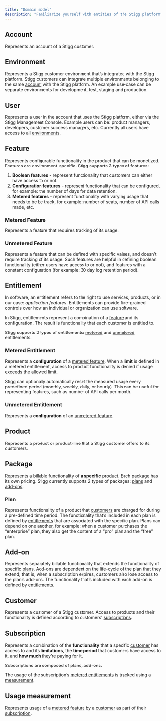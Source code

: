 ```yaml
---
title: "Domain model"
description: "Familiarize yourself with entities of the Stigg platform"
---
```


## Account

Represents an account of a Stigg customer.

## Environment

Represents a Stigg customer environment that’s integrated with the Stigg platform. Stigg customers can integrate multiple environments belonging to the same [account](#account) with the Stigg platform. An example use-case can be separate environments for development, test, staging and production.

## User

Represents a user in the account that uses the Stigg platform, either via the Stigg Management Console. Example users can be: product managers, developers, customer success managers, etc. Currently all users have access to all [environments](#environment).

## Feature

Represents configurable functionality in the product that can be monetized. Features are environment-specific. Stigg supports 3 types of features:

1. **Boolean features** \- represent functionality that customers can either have access to or not.
2. **Configuration features** \- represent functionality that can be configured, for example: the number of days for data retention.
3. **Metered features** \- represent functionality with varying usage that needs to be be track, for example: number of seats, number of API calls made, etc.
  
### Metered Feature

Represents a feature that requires tracking of its usage. 

  
### Unmetered Feature

Represents a feature that can be defined with specific values, and doesn’t require tracking of its usage. Such features are helpful in defining boolean functionality (either users have access to or not), and features with a constant configuration (for example: 30 day log retention period).

## Entitlement

In software, an entitlement refers to the right to use services, products, or in our case: _application features_. Entitlements can provide fine-grained controls over how an individual or organization can use software.

In Stigg, entitlements represent a combination of a [feature](#feature) and its configuration. The result is functionality that each customer is entitled to.

Stigg supports 2 types of entitlements: [metered](#metered-entitlement) and [unmetered](#unmetered-entitlement) entitlements.

  
### Metered Entitlement

Represents a **configuration** of a [metered feature](#metered-feature). When a **limit** is defined in a metered entitlement, access to product functionality is denied if usage exceeds the allowed limit.

Stigg can optionally automatically reset the measured usage every predefined period (monthly, weekly, daily, or hourly). This can be useful for representing features, such as number of API calls per month.

  
### Unmetered Entitlement

Represents a **configuration** of an [unmetered feature](#unmetered-feature).

## Product

Represents a product or product-line that a Stigg customer offers to its customers.

## Package

Represents a billable functionality of **a specific** [product](#product). Each package has its own pricing. Stigg currently supports 2 types of packages: [plans](#plan) and [add-ons](#add-on).

  
### Plan

Represents functionality of a product that [customers](#customer) are charged for during a pre-defined time period. The functionality that’s included in each plan is defined by [entitlements](#entitlement) that are associated with the specific plan. Plans can depend on one another, for example: when a customer purchases the “enterprise” plan, they also get the content of a “pro” plan and the “free” plan.

  
## Add-on

Represents separately billable functionality that extends the functionality of specific [plans](#plan). Add-ons are dependent on the life-cycle of the plan that they extend; that is, when a subscription expires, customers also lose access to the plan’s add-ons. The functionality that’s included with each add-on is defined by [entitlements](#entitlement).

## Customer

Represents a customer of a Stigg customer. Access to products and their functionality is defined according to customers’ [subscriptions](#subscription).

## Subscription

Represents a combination of the **functionality** that a specific [customer](#customer) has access to and its **limitations**, the **time period** that customers have access to it, and **how much** they’re paying for it.

Subscriptions are composed of plans, add-ons.

The usage of the subscription’s [metered entitlements](#metered-entitlement) is tracked using a [measurement](#usage-measurement).

## Usage measurement

Represents usage of a [metered feature](#metered-feature) by a [customer](#customer) as part of their [subscription](#subscription).
